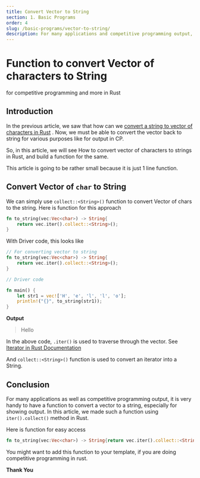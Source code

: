 ```yaml
---
title: Convert Vector to String
section: 1. Basic Programs
order: 4
slug: /basic-programs/vector-to-string/
description: For many applications and competitive programming output, it is very handy to have a function to convert a vector to a string. We make such a function here using iter().collect() method in Rust.
---
```


# Function to convert Vector of characters to String
for competitive programming and more in Rust

## Introduction

In the previous article, we saw that how can we [convert a string to vector of characters in Rust](/basic-programs/string-to-vector/) . Now, we must be able to convert the vector back to string for various purposes like for output in CP.

So, in this article, we will see How to convert vector of characters to strings in Rust, and build a function for the same.

This article is going to be rather small because it is just 1 line function.

## Convert Vector of `char` to String

We can simply use `collect::<String>()` function to convert Vector of chars to the string. Here is function for this approach

```rust
fn to_string(vec:Vec<char>) -> String{
    return vec.iter().collect::<String>();
}
```

With Driver code, this looks like

```rust
// For converting vector to string
fn to_string(vec:Vec<char>) -> String{
    return vec.iter().collect::<String>();
}

// Driver code

fn main() {
    let str1 = vec!['H', 'e', 'l', 'l', 'o'];
    println!("{}", to_string(str1));
}
```
**Output**

>Hello

In the above code, `.iter()` is used to traverse through the vector. See [Iterator in Rust Documentation](https://doc.rust-lang.org/stable/std/iter/#the-three-forms-of-iteration)

And  `collect::<String>()`  function is used to convert an iterator into a String.

## Conclusion

For many applications as well as competitive programming output, it is very handy to have a function to convert a vector to a string, especially for showing output. In this article, we made such a function using `iter().collect()` method in Rust.

Here is function for easy access

```rust
fn to_string(vec:Vec<char>) -> String{return vec.iter().collect::<String>();}
```

You might want to add this function to your template, if you are doing competitive programming in rust.

**Thank You**


<SEO title="Convert Vector of characters to a String - Rust Programming"
     description="For many applications and competitive programming output, it is very handy to have a function to convert a vector to a string. We make such a function here using iter().collect() method in Rust."
/>